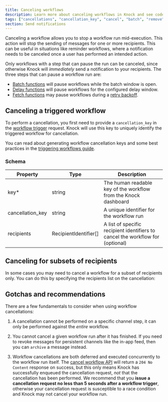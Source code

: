 ```yaml
---
title: Canceling workflows
description: Learn more about canceling workflows in Knock and see code examples to get started
tags: ["cancellations", "cancellation_key", "cancel", "batch", "remove"]
section: Send notifications
---
```



Canceling a workflow allows you to stop a workflow run mid-execution. This action will stop the sending of messages for one or more recipients. This can be useful in situations like reminder workflows, where a notification needs to be canceled once a user has performed an intended action.

Only workflows with a step that can pause the run can be canceled, since otherwise Knock will _immediately_ send a notification to your recipients. The three steps that can pause a workflow run are:

- [Batch functions](/send-notifications/designing-workflows/batch-function) will pause workflows while the batch window is open.
- [Delay functions](/send-notifications/designing-workflows/delay-function) will pause workflows for the configured delay window.
- [Fetch functions](/send-notifications/designing-workflows/fetch-function) may pause workflows during a [retry backoff](/send-notifications/designing-workflows/fetch-function#error-handling).

## Canceling a triggered workflow

To perform a cancellation, you first need to provide a `cancellation_key` in the [workflow trigger](/send-notifications/triggering-workflows) request. Knock will use this key to uniquely identify the triggered workflow for cancellation.

You can read about generating workflow cancellation keys and some best practices in the [triggering workflows guide](/send-notifications/triggering-workflows#generating-a-cancellation-key).

<MultiLangCodeBlock
  snippet="workflows.cancel"
  title="Canceling a triggered workflow"
/>

### Schema

| Property         | Type                  | Description                                                                    |
| ---------------- | --------------------- | ------------------------------------------------------------------------------ |
| key\*            | string                | The human readable key of the workflow from the Knock dashboard                |
| cancellation_key | string                | A unique identifier for the workflow run                                       |
| recipients       | RecipientIdentifier[] | A list of specific recipient identifiers to cancel the workflow for (optional) |

## Canceling for subsets of recipients

In some cases you may need to cancel a workflow for a subset of recipients only. You can do this by specifying the recipients list on the cancellation:

<MultiLangCodeBlock
  snippet="workflows.cancel-with-recipients"
  title="Canceling for subsets of recipients"
/>

## Gotchas and recommendations

There are a few fundamentals to consider when using workflow cancellations:

1. A cancellation cannot be performed on a specific channel step, it can only be performed against the _entire_ workflow.

2. You cannot cancel a given workflow run after it has finished. If you need to revoke messages for persistent channels like the in-app feed, then you can `archive` a message instead.

3. Workflow cancellations are both deferred and executed concurrently to the workflow run itself. The [cancel workflow API](/reference#cancel-workflow) will return a `204 No Content` response on success, but this only means Knock has successfully enqueued the cancellation request, _not_ that the cancellation has been performed. We recommend that you **issue a cancellation request no less than 5 seconds after a workflow trigger**, otherwise your cancellation request is susceptible to a race condition and Knock may not cancel your workflow run.
